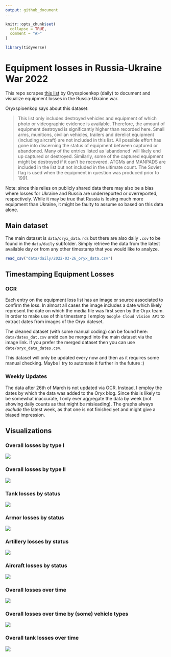 ```yaml
---
output: github_document
---
```


<!-- README.md is generated from README.Rmd. Please edit that file -->

```r
knitr::opts_chunk$set(
  collapse = TRUE,
  comment = "#>"
)

library(tidyverse)
```

# Equipment losses in Russia-Ukraine War 2022

This repo scrapes [this list](https://www.oryxspioenkop.com/2022/02/attack-on-europe-documenting-equipment.html) by Oryxspioenkop (daily) to document and visualize equipment losses in the Russia-Ukraine war.

Oryxspioenkop says about this dataset:

> This list only includes destroyed vehicles and equipment of which photo or videographic evidence is available. Therefore, the amount of equipment destroyed is significantly higher than recorded here. Small arms, munitions, civilian vehicles, trailers and derelict equipment (including aircraft) are not included in this list. All possible effort has gone into discerning the status of equipment between captured or abandoned. Many of the entries listed as 'abandoned' will likely end up captured or destroyed. Similarly, some of the captured equipment might be destroyed if it can't be recovered. ATGMs and MANPADS are included in the list but not included in the ultimate count. The Soviet flag is used when the equipment in question was produced prior to 1991.

Note: since this relies on publicly shared data there may also be a bias where losses for Ukraine and Russia are underreported or overreported, respectively. While it may be true that Russia is losing much more equipment than Ukraine, it might be faulty to assume so based on this data alone.

## Main dataset

The main dataset is `data/oryx_data.rds` but there are also daily `.csv` to be found in the `data/daily` subfolder. Simply retrieve the data from the latest available day or from any other timestamp that you would like to analyze.

```r
read_csv("data/daily/2022-03-26_oryx_data.csv")
```

## Timestamping Equipment Losses

### OCR 

Each entry on the equipment loss list has an image or source associated to confirm the loss. In almost all cases the image includes a date which likely represent the date on which the media file was first seen by the Oryx team. In order to make use of this timestamp I employ `Google Cloud Vision API` to extract dates from images of the Oryx dateset.

The cleaned dataset (with some manual coding) can be found here: `data/dates_dat.csv` andd can be merged into the main dataset via the image link. If you prefer the merged dataset then you can use `date/oryx_data_dates.csv`.

This dataset will only be updated every now and then as it requires some manual checking. Maybe I try to automate it further in the future :)


### Weekly Updates

The data after 26th of March is not updated via OCR. Instead, I employ the dates by which the data was added to the Oryx blog. Since this is likely to be somewhat inaccurate, I only ever aggregate the data by week (not showing daily counts as that might be misleading). The graphs always *exclude* the latest week, as that one is not finished yet and might give a biased impression.

## Visualizations

### Overall losses by type I 

![](img/flag_plot.png)

### Overall losses by type II

![](img/overall_losses.png)

### Tank losses by status

![](img/tank_losses.png)

### Armor losses by status

![](img/armor_losses.png)

### Artillery losses by status

![](img/artillery_losses.png)

### Aircraft losses by status

![](img/aircraft_losses.png)

### Overall losses over time

![](img/overall_losses_time.png)

### Overall losses over time by (some) vehicle types

![](img/vehicle_losses_time.png)

### Overall tank losses over time

![](img/tank_losses_time.png)

